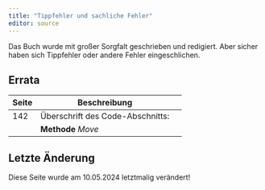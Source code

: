 ```yaml
---
title: "Tippfehler und sachliche Fehler"
editor: source
---
```


Das Buch wurde mit großer Sorgfalt geschrieben und redigiert. 
Aber sicher haben sich Tippfehler oder andere Fehler eingeschlichen.


## Errata

| Seite         | Beschreibung                     |
| ------------- | ---------- | ------------------- |
| 142           | Überschrift des Code-Abschnitts: |
|               | **Methode** *Move*               |

## Letzte Änderung
Diese Seite wurde am 10.05.2024 letztmalig verändert!
